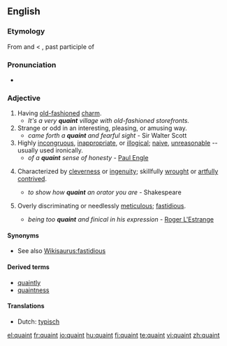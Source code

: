 ==English==

===Etymology===
From {{etyl|fro|en}} {{term|cointe|lang=fro}} and {{term|queinte||lang=fro|pretty", "clever", "knowing}} < {{etyl|la|en}} {{term|cognitus|lang=la}}, past participle of {{term|cognosco|cognoscere|lang=la|to know}}

===Pronunciation===
* {{IPA|/kweɪnt/}}
*: {{rhymes|eɪnt}}

===Adjective===
{{en-adj|er}}

# Having [[old-fashioned]] [[charm]].
#* ''It's a very '''quaint''' village with old-fashioned storefronts.''
# Strange or odd in an interesting, pleasing, or amusing way.
#* ''came forth a '''quaint''' and fearful sight'' - Sir Walter Scott
# Highly [[incongruous]], [[inappropriate]], or [[illogical]]; [[naive]], [[unreasonable]] -- usually used ironically.
#* ''of a '''quaint''' sense of honesty'' - [[wikipedia:Paul Engle|Paul Engle]]
# {{obsolete}} Characterized by [[cleverness]] or [[ingenuity]]; skillfully [[wrought]] or [[artfully]] [[contrived]].
#* ''to show how '''quaint''' an orator you are'' - Shakespeare
# {{obsolete}} Overly discriminating or needlessly [[meticulous]]; [[fastidious]].
#* ''being too '''quaint''' and finical in his expression'' - [[wikipedia:Roger L'Estrange|Roger L'Estrange]]

====Synonyms====
* See also [[Wikisaurus:fastidious]]

====Derived terms====
* [[quaintly]]
* [[quaintness]]

====Translations====
{{trans-top|old-fashioned charm}}
{{trans-mid}}
{{trans-bottom}}

{{trans-top|interestingly strange}}
* Dutch: [[typisch]]
{{trans-mid}}
{{trans-bottom}}

{{trans-top|incongruous, inappropriate or illogical}}
{{trans-mid}}
{{trans-bottom}}

{{trans-top|cleverness or ingenuity}}
{{trans-mid}}
{{trans-bottom}}

{{trans-top|fastidious}}
{{trans-mid}}
{{trans-bottom}}

[[el:quaint]]
[[fr:quaint]]
[[io:quaint]]
[[hu:quaint]]
[[fi:quaint]]
[[te:quaint]]
[[vi:quaint]]
[[zh:quaint]]